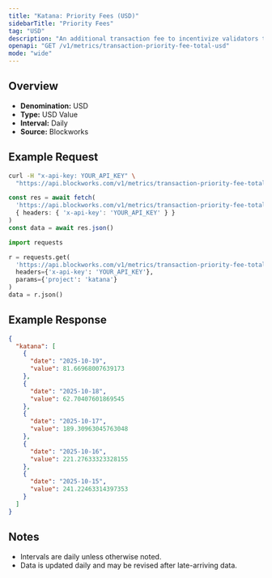 ```yaml
---
title: "Katana: Priority Fees (USD)"
sidebarTitle: "Priority Fees"
tag: "USD"
description: "An additional transaction fee to incentivize validators to prioritize and execute transactions"
openapi: "GET /v1/metrics/transaction-priority-fee-total-usd"
mode: "wide"
---
```


## Overview

- **Denomination:** USD
- **Type:** USD Value
- **Interval:** Daily
- **Source:** Blockworks

## Example Request

<CodeGroup>

```bash cURL
curl -H "x-api-key: YOUR_API_KEY" \
  "https://api.blockworks.com/v1/metrics/transaction-priority-fee-total-usd?project=katana"
```

```typescript TypeScript
const res = await fetch(
  'https://api.blockworks.com/v1/metrics/transaction-priority-fee-total-usd?project=katana',
  { headers: { 'x-api-key': 'YOUR_API_KEY' } }
)
const data = await res.json()
```

```python Python
import requests

r = requests.get(
  'https://api.blockworks.com/v1/metrics/transaction-priority-fee-total-usd',
  headers={'x-api-key': 'YOUR_API_KEY'},
  params={'project': 'katana'}
)
data = r.json()
```

</CodeGroup>

## Example Response

```json
{
  "katana": [
    {
      "date": "2025-10-19",
      "value": 81.66968007639173
    },
    {
      "date": "2025-10-18",
      "value": 62.70407601869545
    },
    {
      "date": "2025-10-17",
      "value": 189.30963045763048
    },
    {
      "date": "2025-10-16",
      "value": 221.27633323328155
    },
    {
      "date": "2025-10-15",
      "value": 241.22463314397353
    }
  ]
}
```

## Notes
- Intervals are daily unless otherwise noted.
- Data is updated daily and may be revised after late-arriving data.